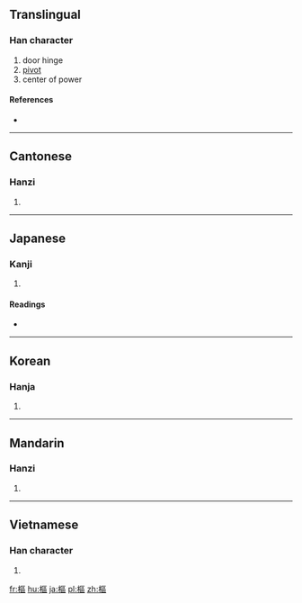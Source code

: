 {{also|枢}}
==Translingual==
{{ja-forms|[[枢]]|[[枢]]|樞}}
===Han character===
{{Han char|rn=75|rad=木|as=11|sn=15|four=4191<sub>6</sub>|canj=木尸口口 (DSRR)}}

# door hinge
# [[pivot]]
# center of power

====References====
* {{Han ref|kx=0550.200|dkj=15450|dj=0938.120|hdz=21276.040|uh=6A1E|ud=27166|bh=BCCF|bd=48335}}

----

==Cantonese==

===Hanzi===
{{yue-hanzi|jyut=|y=syu1|sim=枢}}

# {{defn|lang=yue|sort=木11}}

----

==Japanese==

===Kanji===
{{ja-kanji|grade=|rs=木11}}

# {{defn|lang=ja|sort=木11}}

====Readings====
* {{ja-readings|on=[[すう]] (sū), [[しゅ]] (shu)|kun=[[とぼそ]] (toboso), [[からくり]] (karakuri)}}

----

==Korean==

===Hanja===
{{ko-hanja|hangeul=[[추]], [[우]]|eumhun=|rv=chu, u|mr=ch'u, u|y=chwu, wu}}

# {{defn|lang=ko|sort=木11}}

----

==Mandarin==

===Hanzi===
{{cmn-hanzi|sim=枢|pin=[[shū]] ([[shu1]])|wg=shu<sup>1</sup>}}

# {{defn|lang=cmn|sort=木11}}

----

==Vietnamese==

===Han character===
{{vi-hantu|[[xu]], [[su]], [[sù]], [[xô]], [[xù]], [[xũ]], [[khu]], [[xó]], [[xụ]]|rs=木11}}

# {{defn|lang=vi|sort=木11}}

[[fr:樞]]
[[hu:樞]]
[[ja:樞]]
[[pl:樞]]
[[zh:樞]]